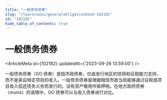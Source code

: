 ```yaml
---
title: "一般债务债券"
slug: "/learn/wiki/generalobligationbond-102182"
id: "102182"
hide_table_of_contents: true
---
```



# 一般债务债券

<ArticleMeta id={102182} updatedAt={'2023-09-26 13:59:00'} />
<div className='border-solid border-b border-t-0 my-4 border-[var(--ifm-color-gray-300)]' />

一般债务债券（GO 债券）是指市政债券，仅由发行地区的信用和征税能力支持，而不是来自特定项目的收入。一般债务债券是根据相信市政当局能够通过征税或项目收入偿还债务义务而发行的。没有资产被用作抵押物。在地方政府债券（munis）的语境中，GO 债券可以与收入债券进行对比。
